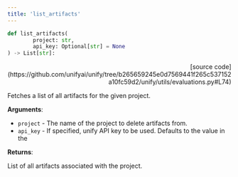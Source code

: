 ```yaml
---
title: 'list_artifacts'
---
```


```python
def list_artifacts(
        project: str,
        api_key: Optional[str] = None
) -> List[str]:
```

<p align="right">[source code](https://github.com/unifyai/unify/tree/b265659245e0d7569441f265c537152a10fc59d2/unify/utils/evaluations.py#L74)</p>

Fetches a list of all artifacts for the given project.

**Arguments**:

- `project` - The name of the project to delete artifacts from.
- `api_key` - If specified, unify API key to be used. Defaults to the value in the



**Returns**:

List of all artifacts associated with the project.